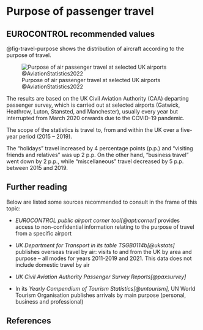 # Purpose of passenger travel {#sec-purpose-of-passenger-travel}

## EUROCONTROL recommended values

@fig-travel-purpose shows the distribution of aircraft according to the purpose of travel.

![Purpose of air passenger travel at selected UK airports @AviationStatistics2022](../figures/travel_purpose.svg){#fig-travel-purpose}

The results are based on the UK Civil Aviation Authority (CAA) departing passenger 
survey, which is carried out at selected airports (Gatwick, Heathrow, Luton, 
Stansted, and Manchester), usually every year but interrupted from March 2020 
onwards due to the COVID-19 pandemic.

The scope of the statistics is travel to, from and within the UK over a five-year
period (2015 – 2019).

The “holidays” travel increased by 4 percentage points (p.p.) and “visiting friends
and relatives” was up 2 p.p. On the other hand, “business travel” went down by 2 p.p.,
while “miscellaneous” travel decreased by 5 p.p. between 2015 and 2019.

## Further reading

Below are listed some sources recommended to consult in the frame of this topic:

* *EUROCONTROL public airport corner tool[@apt:corner]* provides access to non-confidential information relating to the purpose of travel from a specific airport

* *UK Department for Transport in its table TSGB0114b[@ukstats]* publishes overseas travel by air: visits to and from the UK by area and purpose 
– all modes for years 2011-2019 and 2021. This data does not include domestic travel by air

* *UK Civil Aviation Authority Passenger Survey Reports[@paxsurvey]*

* In its *Yearly Compendium of Tourism Statistics[@untourism],* UN World Tourism 
Organisation publishes arrivals by main purpose (personal, business and professional)

## References
